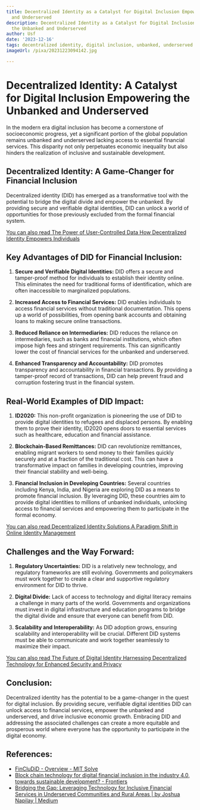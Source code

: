 ```yaml
---
title: Decentralized Identity as a Catalyst for Digital Inclusion Empowering the Unbanked
  and Underserved
description: Decentralized Identity as a Catalyst for Digital Inclusion Empowering
  the Unbanked and Underserved
author: Usf
date: '2023-12-16'
tags: decentralized identity, digital inclusion, unbanked, underserved
imageUrl: /pixa/20231223094142.jpg

---
```

# Decentralized Identity:  A Catalyst  for Digital Inclusion Empowering the Unbanked and Underserved

In the modern era digital inclusion has become a cornerstone of socioeconomic progress, yet  a significant  portion  of the global population remains unbanked and underserved lacking access to essential financial services. This disparity not only perpetuates economic inequality but also hinders the realization of  inclusive and  sustainable development.

## Decentralized Identity: A Game-Changer  for  Financial Inclusion

Decentralized identity  (DID)  has emerged as a transformative tool with the potential to bridge the digital  divide and empower the unbanked. By providing secure and  verifiable digital identities, DID  can unlock a world of opportunities for those previously excluded from the formal financial system.

[You can  also read The Power of User-Controlled Data How Decentralized Identity Empowers Individuals](The%20Power%20of%20User-Controlled%20Data%20How%20Decentralized%20Identity%20Empowers%20Individuals)


## Key Advantages of DID  for Financial Inclusion:

1. **Secure and Verifiable Digital Identities:** DID offers a secure and tamper-proof method for individuals to establish their identity online. This eliminates the need  for traditional  forms of identification, which are often inaccessible to marginalized populations.

2.  **Increased Access to Financial Services:** DID enables individuals to access financial  services  without traditional documentation.  This opens up a  world  of possibilities, from  opening bank accounts and obtaining loans to making secure online transactions.

3.  **Reduced Reliance  on Intermediaries:** DID reduces the reliance on intermediaries, such as banks and financial institutions, which often impose high fees  and stringent requirements. This can significantly lower the  cost of financial services for the unbanked and underserved.

4. **Enhanced Transparency and Accountability:**  DID promotes transparency and accountability in financial transactions. By providing a tamper-proof record of transactions, DID can help  prevent  fraud and corruption fostering trust in the financial system.

## Real-World Examples of DID Impact:

1. **ID2020:** This non-profit organization is  pioneering the use of DID to provide digital identities to refugees and displaced  persons. By enabling them to prove their identity, ID2020 opens doors to essential services  such as  healthcare,  education and financial assistance.

2. **Blockchain-Based Remittances:** DID can revolutionize remittances, enabling migrant workers to send money to their families quickly securely and at a fraction of the  traditional  cost. This  can have a transformative impact on families in developing countries,  improving  their financial  stability and well-being.

3. **Financial  Inclusion in Developing Countries:** Several countries including Kenya, India, and  Nigeria are exploring DID as a means to promote financial inclusion. By leveraging DID, these countries aim to provide digital identities to millions of unbanked individuals, unlocking access to financial services and empowering them to participate in  the formal economy.

[You can also read Decentralized Identity Solutions A Paradigm Shift in Online Identity Management](Decentralized%20Identity%20Solutions%20A%20Paradigm%20Shift%20in%20Online%20Identity%20Management)


## Challenges and  the Way Forward:

1. **Regulatory Uncertainties:** DID is a relatively new technology, and regulatory frameworks are still evolving. Governments and policymakers must work together to create  a clear and supportive regulatory environment for  DID to thrive.

2. **Digital Divide:** Lack of access to technology and digital literacy remains a  challenge in many parts of the world. Governments and organizations must invest in digital infrastructure and education programs to bridge  the digital divide and  ensure that everyone can  benefit from DID.

3. **Scalability and Interoperability:** As DID adoption grows, ensuring scalability and interoperability will be crucial. Different DID systems  must be able to communicate and work together  seamlessly to maximize their impact.

[You can also read The Future of Digital Identity Harnessing Decentralized Technology for Enhanced Security and Privacy](The%20Future%20of%20Digital%20Identity%20Harnessing%20Decentralized%20Technology%20for%20Enhanced%20Security%20and%20Privacy)


## Conclusion:

Decentralized identity has the potential to be a game-changer in the  quest for digital inclusion. By providing secure, verifiable digital identities DID can unlock access to financial services, empower the unbanked  and underserved,  and  drive inclusive economic growth. Embracing DID and addressing the associated challenges can create  a more equitable and prosperous world where everyone has the opportunity to participate in the digital economy.

## References:
- [FinCluDiD - Overview - MIT Solve](https://solve.mit.edu/challenges/financial-inclusion-challenge/solutions/73296)
- [Block chain technology for digital financial inclusion in the industry 4.0, towards sustainable development? - Frontiers](https://www.frontiersin.org/articles/10.3389/fbloc.2023.1035405)
- [Bridging the Gap: Leveraging Technology for Inclusive Financial Services in Underserved Communities and Rural Areas | by Joshua Napilay | Medium](https://medium.com/@joshuanapilay/bridging-the-gap-leveraging-technology-for-inclusive-financial-services-in-underserved-communities-d85dd4f32b49)
